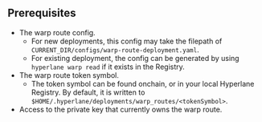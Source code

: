 ## Prerequisites

- The warp route config.
  - For new deployments, this config may take the filepath of `CURRENT_DIR/configs/warp-route-deployment.yaml`.
  - For existing deployment, the config can be generated by using `hyperlane warp read` if it exists in the Registry.
- The warp route token symbol.
  - The token symbol can be found onchain, or in your local Hyperlane Registry. By default, it is written to `$HOME/.hyperlane/deployments/warp_routes/<tokenSymbol>`.
- Access to the private key that currently owns the warp route.
